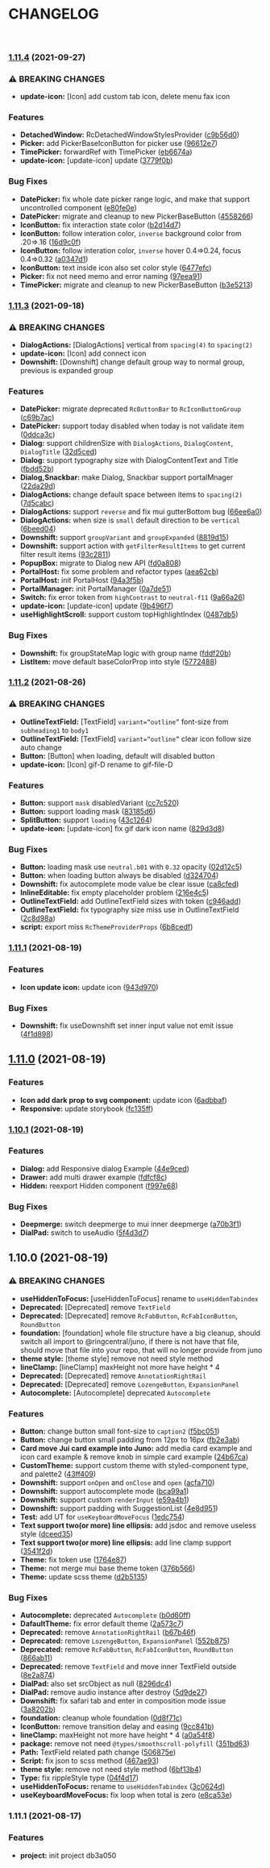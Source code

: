 <Meta title="CHANGELOG" />

# CHANGELOG

<br />


### [1.11.4](https://github.com/ringcentral/juno/compare/v1.11.3...v1.11.4) (2021-09-27)


### ⚠ BREAKING CHANGES

* **update-icon:** [Icon] add custom tab icon, delete menu fax icon

### Features

* **DetachedWindow:** RcDetachedWindowStylesProvider ([c9b56d0](https://github.com/ringcentral/juno/commit/c9b56d01272dbed5b3e1c4ed9bbb6995898cbbc2))
* **Picker:** add PickerBaseIconButton for picker use ([96612e7](https://github.com/ringcentral/juno/commit/96612e70d6f63acc2219df25b617b4d77570f35c))
* **TimePicker:** forwardRef with TimePicker ([eb6674a](https://github.com/ringcentral/juno/commit/eb6674a3df48cca79abc60a385c5e366dd5a1db5))
* **update-icon:** [update-icon] update ([3779f0b](https://github.com/ringcentral/juno/commit/3779f0bd92d96e2600819b1136cbcb962b53398d))


### Bug Fixes

* **DatePicker:** fix whole date picker range logic, and make that support uncontrolled component ([e80fe0e](https://github.com/ringcentral/juno/commit/e80fe0e3fa2c590430ea16d0588f174f127a84ec))
* **DatePicker:** migrate and cleanup to new PickerBaseButton ([4558266](https://github.com/ringcentral/juno/commit/45582669375bdee6c37f0bdc3378c5a15cfec8c9))
* **IconButton:** fix interaction state color ([b2d14d7](https://github.com/ringcentral/juno/commit/b2d14d7c894855129ac1bb728af2953e3058c3ce))
* **IconButton:** follow interation color, `inverse` background color from .20=>.16 ([16d9c0f](https://github.com/ringcentral/juno/commit/16d9c0ff8348b06277a85fb9f9c653567df21de4))
* **IconButton:** follow interation color, `inverse` hover 0.4=>0.24, focus 0.4=>0.32 ([a0347d1](https://github.com/ringcentral/juno/commit/a0347d178fd573d53f0103d1fca0841bdb2c9e2a))
* **IconButton:** text inside icon also set color style ([6477efc](https://github.com/ringcentral/juno/commit/6477efceda0c49e9fdc75929073c4d001cf45e07))
* **Picker:** fix not need memo and error naming ([97eea91](https://github.com/ringcentral/juno/commit/97eea918ed896090056405dadf07e610c9266df0))
* **TimePicker:** migrate and cleanup to new PickerBaseButton ([b3e5213](https://github.com/ringcentral/juno/commit/b3e52138dfe07fd7cba1921aeab24299bcfb02ac))

### [1.11.3](https://github.com/ringcentral/juno/compare/v1.11.2...v1.11.3) (2021-09-18)


### ⚠ BREAKING CHANGES

* **DialogActions:** [DialogActions] vertical from `spacing(4)` to `spacing(2)`
* **update-icon:** [Icon] add connect icon
* **Downshift:** [Downshift] change default group way to normal group, previous is expanded group

### Features

* **DatePicker:** migrate deprecated `RcButtonBar` to `RcIconButtonGroup` ([c69b7ac](https://github.com/ringcentral/juno/commit/c69b7ac696163956a17e0e5879884070680a637f))
* **DatePicker:** support today disabled when today is not validate item ([0ddca3c](https://github.com/ringcentral/juno/commit/0ddca3c1d12e067393dcba9fb052e6e3b4eece84))
* **Dialog:** support childrenSize with `DialogActions`, `DialogContent`, `DialogTitle` ([32d5ced](https://github.com/ringcentral/juno/commit/32d5cede898d6710a7964b5f0eeed7438454c759))
* **Dialog:** support typography size with DialogContentText and Title ([fbdd52b](https://github.com/ringcentral/juno/commit/fbdd52b0c5c840eccff272cb2133aa7030929fd7))
* **Dialog,Snackbar:** make Dialog, Snackbar support portalMnager ([22da29d](https://github.com/ringcentral/juno/commit/22da29d2ccc6e8bda99f8c9102703bee9178482a))
* **DialogActions:** change default space between items to `spacing(2)` ([7d5cabc](https://github.com/ringcentral/juno/commit/7d5cabc1e8d901d05db2e96f2fb28aaae8ef8053))
* **DialogActions:** support `reverse` and fix mui gutterBottom bug ([66ee6a0](https://github.com/ringcentral/juno/commit/66ee6a00b50df252dfd4b6c94e1f3b8b55933757))
* **DialogActions:** when size is `small` default  direction to be  `vertical` ([6beed04](https://github.com/ringcentral/juno/commit/6beed04e05e91ecf279bac33844b689e908563f0))
* **Downshift:** support `groupVariant` and `groupExpanded` ([8819d15](https://github.com/ringcentral/juno/commit/8819d1511a054913b84dc98cb65f206534c569b4))
* **Downshift:** support action with `getFilterResultItems` to get current filter result items ([93c2811](https://github.com/ringcentral/juno/commit/93c281118113c4818b45a88643092a43258b95d2))
* **PopupBox:** migrate to Dialog new API ([fd0a808](https://github.com/ringcentral/juno/commit/fd0a8084f4e7110fe47fffdec0a88d63355ddc3c))
* **PortalHost:** fix some problem and refactor types ([aea62cb](https://github.com/ringcentral/juno/commit/aea62cb081ab17c2af12c6f2de95dadee3da1a3a))
* **PortalHost:** init PortalHost ([94a3f5b](https://github.com/ringcentral/juno/commit/94a3f5b74bd30d397236a18afa98ce615d6af8af))
* **PortalManager:** init PortalManager ([0a7de51](https://github.com/ringcentral/juno/commit/0a7de5157dac0a5d75b375b2067363955a9b23b9))
* **Switch:** fix error token from `highContrast` to `neutral-f11` ([9a66a26](https://github.com/ringcentral/juno/commit/9a66a267ca236429baf7293acbcffcc807470121))
* **update-icon:** [update-icon] update ([9b496f7](https://github.com/ringcentral/juno/commit/9b496f725093cd66599db88a1d23e2593bc54c57))
* **useHighlightScroll:** support custom topHighlightIndex ([0487db5](https://github.com/ringcentral/juno/commit/0487db5f7f80da4c579c4a5d8f5e97872c2d178f))


### Bug Fixes

* **Downshift:** fix groupStateMap logic with group name ([fddf20b](https://github.com/ringcentral/juno/commit/fddf20b03b987b4bebd9ca4cdc71e7519f61aaaa))
* **ListItem:** move default baseColorProp into style ([5772488](https://github.com/ringcentral/juno/commit/5772488d7f82a5237bbc5655b6d0b205f01d3278))

### [1.11.2](https://github.com/ringcentral/juno/compare/v1.11.1...v1.11.2) (2021-08-26)


### ⚠ BREAKING CHANGES

* **OutlineTextField:** [TextField] `variant=“outline”` font-size from `subheading1` to `body1`
* **OutlineTextField:** [TextField] `variant=“outline”` clear icon follow size auto change
* **Button:** [Button] when loading, default will disabled button
* **update-icon:** [Icon] gif-D rename to gif-file-D

### Features

* **Button:** support `mask` disabledVariant ([cc7c520](https://github.com/ringcentral/juno/commit/cc7c520436d5fc36a637a3423c887b95a2ebfeca))
* **Button:** support loading mask ([83185d6](https://github.com/ringcentral/juno/commit/83185d644bbb12c088b0698b9d91848121945d4d))
* **SplitButton:** support `loading` ([43c1264](https://github.com/ringcentral/juno/commit/43c12645f783077b367e413e1ed2d2a283f8de1a))
* **update-icon:** [update-icon] fix gif dark icon name ([829d3d8](https://github.com/ringcentral/juno/commit/829d3d8cf1900e17613e4a90a98cb02a508bd4bd))


### Bug Fixes

* **Button:** loading mask use `neutral.b01` with `0.32` opacity ([02d12c5](https://github.com/ringcentral/juno/commit/02d12c50961bc5943c84b0cc2a2743783f1bd7a3))
* **Button:** when loading button always be disabled ([d324704](https://github.com/ringcentral/juno/commit/d32470475b4a35c382b43281b3e4eac641264c19))
* **Downshift:** fix autocomplete mode value be clear issue ([ca8cfed](https://github.com/ringcentral/juno/commit/ca8cfeddc03695a031ddcb9937efd8323c97fe3b))
* **InlineEditable:** fix empty placeholder problem ([216e4c5](https://github.com/ringcentral/juno/commit/216e4c59e77aa89fd7bb6261c471351f2ef1517b))
* **OutlineTextField:** add OutlineTextField sizes with token ([c946add](https://github.com/ringcentral/juno/commit/c946adda0e6f1d079307463e6efef4f3a4954e40))
* **OutlineTextField:** fix typography size miss use in OutlineTextField ([2c8d98a](https://github.com/ringcentral/juno/commit/2c8d98abba67d98cf37ec1ef46863c98e5190774))
* **script:** export miss `RcThemeProviderProps` ([6b8cedf](https://github.com/ringcentral/juno/commit/6b8cedf54bc11609ae59717661e7a7267aae6be1))

### [1.11.1](https://github.com/ringcentral/juno/compare/1.11.0...1.11.1) (2021-08-19)


### Features

* **Icon update icon:** update icon ([943d970](https://github.com/ringcentral/juno/commit/943d9702c582d42629504abcf91ab6d0602d105a))


### Bug Fixes

* **Downshift:** fix useDownshift set inner input value not emit issue ([4f1d898](https://github.com/ringcentral/juno/commit/4f1d898a167b096520a2e2e34d385029351818cd))

## [1.11.0](https://github.com/ringcentral/juno/compare/1.10.1...1.11.0) (2021-08-19)


### Features

* **Icon add dark prop to svg component:** update icon ([6adbbaf](https://github.com/ringcentral/juno/commit/6adbbafa67289297c277864cee8dd75145c0ae08))
* **Responsive:** update storybook ([fc135ff](https://github.com/ringcentral/juno/commit/fc135ff3f763d82f34924bdd683a6200f790b8c7))

### [1.10.1](https://github.com/ringcentral/juno/compare/1.10.0...1.10.1) (2021-08-19)


### Features

* **Dialog:** add Responsive dialog Example ([44e9ced](https://github.com/ringcentral/juno/commit/44e9ceda3530b9caaff792261a278bfcf8332f4a))
* **Drawer:** add multi drawer example ([fdfcf8c](https://github.com/ringcentral/juno/commit/fdfcf8c9624d22f0de118883c88e2476831b035b))
* **Hidden:** reexport Hidden component ([f997e68](https://github.com/ringcentral/juno/commit/f997e68956fc33da89d99d8f2a14036805ce1ee5))


### Bug Fixes

* **Deepmerge:** switch deepmerge to mui inner deepmerge ([a70b3f1](https://github.com/ringcentral/juno/commit/a70b3f1951a948a90915890aa052e1726a107429))
* **DialPad:** switch to useAudio ([5f4d3d7](https://github.com/ringcentral/juno/commit/5f4d3d763763f1668fd8b3cb909b1d726ce4e610))

## 1.10.0 (2021-08-19)


### ⚠ BREAKING CHANGES

* **useHiddenToFocus:** [useHiddenToFocus] rename to `useHiddenTabindex`
* **Deprecated:** [Deprecated] remove `TextField`
* **Deprecated:** [Deprecated] remove `RcFabButton`, `RcFabIconButton`, `RoundButton`
* **foundation:** [foundation] whole file structure  have a big cleanup, should switch all import to @ringcentral/juno, if there is not have that file, should move that file into your repo, that will no longer provide from juno
* **theme style:** [theme style] remove not need style method
* **lineClamp:** [lineClamp] maxHeight not more have height * 4
* **Deprecated:** [Deprecated] remove `AnnotationRightRail`
* **Deprecated:** [Deprecated] remove `LozengeButton`, `ExpansionPanel`
* **Autocomplete:** [Autocomplete] deprecated `Autocomplete`

### Features

* **Button:** change button small font-size to `caption2` ([f5bc051](https://github.com/ringcentral/juno/commit/f5bc05161e475894d27861367ec619aff8a250fd))
* **Button:** change button small padding from 12px to 16px ([fb2e3ab](https://github.com/ringcentral/juno/commit/fb2e3ab80f69e62e5f6ed293cb958c09002e2ee2))
* **Card move Jui card example into Juno:** add media card example and icon card example & remove knob in simple card example ([24b67ca](https://github.com/ringcentral/juno/commit/24b67ca90892944d6ff3650110dc05d7b65113d6))
* **CustomTheme:** support custom theme with styled-component type, and palette2 ([43ff409](https://github.com/ringcentral/juno/commit/43ff4090e049b2a9ed48cf79b5449888fa1cd186))
* **Downshift:** support `onOpen` and `onClose` and `open` ([acfa710](https://github.com/ringcentral/juno/commit/acfa710146f9aa72731f892190665c9efc565bac))
* **Downshift:** support autocomplete mode ([bca99a1](https://github.com/ringcentral/juno/commit/bca99a1b6e2007408a8d36b0da7a494407f548c6))
* **Downshift:** support custom `renderInput` ([e59a4b1](https://github.com/ringcentral/juno/commit/e59a4b173b39f49749ad0e4c6644d9efa8b26de2))
* **Downshift:** support padding with SuggestionList ([4e8d951](https://github.com/ringcentral/juno/commit/4e8d95196eb906de57f4971f7c04bdd5ea03ec74))
* **Test:** add UT for `useKeyboardMoveFocus` ([1edc754](https://github.com/ringcentral/juno/commit/1edc75419b3d4c29a7954c66c53bd602d2576d73))
* **Text support two(or more) line ellipsis:** add jsdoc and remove useless style ([dceed35](https://github.com/ringcentral/juno/commit/dceed354ee104eed9380d6f6b2b27211149191e1))
* **Text support two(or more) line ellipsis:** add line clamp support ([3541f2d](https://github.com/ringcentral/juno/commit/3541f2d2e1667cae5430a639cc0fdf85b083a6e3))
* **Theme:** fix token use ([1764e87](https://github.com/ringcentral/juno/commit/1764e87cd0e9ece53a3c59b2645e0f871b6c818b))
* **Theme:** not merge mui base theme token ([376b566](https://github.com/ringcentral/juno/commit/376b5666d6fd038a1017c25fa7404ed500a9c5b3))
* **Theme:** update scss theme ([d2b5135](https://github.com/ringcentral/juno/commit/d2b513558ec88f9830146c96d19d06a538e31778))


### Bug Fixes

* **Autocomplete:** deprecated `Autocomplete` ([b0d60ff](https://github.com/ringcentral/juno/commit/b0d60ffee7e0ed77597fce901fbe72134e1d0019))
* **DafaultTheme:** fix error default theme ([2a573c7](https://github.com/ringcentral/juno/commit/2a573c720bc6b48e3456cc9ad16868a3968f38c2))
* **Deprecated:** remove `AnnotationRightRail` ([b67b46f](https://github.com/ringcentral/juno/commit/b67b46f2d599ff0a8fcd3ce1558efea0d674ae0a))
* **Deprecated:** remove `LozengeButton`, `ExpansionPanel` ([552b875](https://github.com/ringcentral/juno/commit/552b875ed3e3e8eed00840414884755d468c745a))
* **Deprecated:** remove `RcFabButton`, `RcFabIconButton`, `RoundButton` ([866ab11](https://github.com/ringcentral/juno/commit/866ab1120bf972c02e268921d1e1967bfacca87b))
* **Deprecated:** remove `TextField` and move inner TextField outside ([8e2a874](https://github.com/ringcentral/juno/commit/8e2a874fe508a25f97732a7abb3af3c32d807c2b))
* **DialPad:** also set srcObject as null ([8296dc4](https://github.com/ringcentral/juno/commit/8296dc445554ae0da327a336ad4fab8a52d58779))
* **DialPad:** remove audio instance after destroy ([5d9de27](https://github.com/ringcentral/juno/commit/5d9de2716667f9f7d8fdda8f50f74afe7a69094c))
* **Downshift:** fix safari tab and enter in composition mode issue ([3a8202b](https://github.com/ringcentral/juno/commit/3a8202b4cda4db65e429253caa87de77a2476ea8))
* **foundation:** cleanup whole foundation ([0d8f71c](https://github.com/ringcentral/juno/commit/0d8f71ccf7a601f3f0118a75629ae2ac325f8913))
* **IconButton:** remove transition delay and easing ([9cc841b](https://github.com/ringcentral/juno/commit/9cc841b9a6cd79e2c1ac70a246805896b6754dab))
* **lineClamp:** maxHeight not more have height * 4 ([a0a54f8](https://github.com/ringcentral/juno/commit/a0a54f8fbfef0bf1e3f04998af0ac78b6a45f80a))
* **package:** remove not need `@types/smoothscroll-polyfill` ([351bd63](https://github.com/ringcentral/juno/commit/351bd638fdcde770a5d788f1157eab5310b0ff22))
* **Path:** TextField related path change ([506875e](https://github.com/ringcentral/juno/commit/506875e02eee332f193228362082a9e3b8a21068))
* **Script:** fix json to scss method ([467ae93](https://github.com/ringcentral/juno/commit/467ae93b02c9b9adfcf1b277f67cbc6c982bf980))
* **theme style:** remove not need style method ([6bf13b4](https://github.com/ringcentral/juno/commit/6bf13b45ba4185353bdd02a30a0e59e7115539c0))
* **Type:** fix rippleStyle type ([04f4d17](https://github.com/ringcentral/juno/commit/04f4d17a9301945b2bc5e2714bf01f9d5e1c1386))
* **useHiddenToFocus:** rename to `useHiddenTabindex` ([3c0624d](https://github.com/ringcentral/juno/commit/3c0624d87b7a6713815d4cf10788bfbb2aa0af1e))
* **useKeyboardMoveFocus:** fix loop when total is zero ([e8ca53e](https://github.com/ringcentral/juno/commit/e8ca53e3757e14f233107e43c1bb31c29df72aa7))

### 1.11.1 (2021-08-17)


### Features

* **project:** init project db3a050
